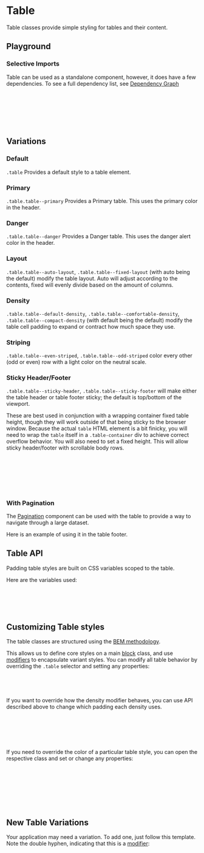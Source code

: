 
<Meta of={TableStories} />

# Table

<div
  dangerouslySetInnerHTML={{
    __html: createSourceCodeLink({ link: 'components/table.scss' }).outerHTML,
  }}
></div>

Table classes provide simple styling for tables and their content.

## Playground

<Canvas of={TableStories.Default} />
<Controls of={TableStories.Default} />

### Selective Imports

Table can be used as a standalone component, however, it does have a few dependencies. To see a full dependency list, see [Dependency Graph](?path=/docs/overview-selective-imports--docs#dependencies)

```css
// Depends on
@import '@rolemodel/optics/dist/scss/core/tokens';
@import '@rolemodel/optics/dist/scss/core/base';

// Component
@import '@rolemodel/optics/dist/scss/components/table';
```

## Variations

### Default

`.table` Provides a default style to a table element.

<Canvas of={TableStories.Default} />

### Primary

`.table.table--primary` Provides a Primary table. This uses the primary color in the header.

<Canvas of={TableStories.Primary} />

### Danger

`.table.table--danger` Provides a Danger table. This uses the danger alert color in the header.

<Canvas of={TableStories.Danger} />

### Layout

`.table.table--auto-layout`, `.table.table--fixed-layout` (with auto being the default) modify the table layout. Auto will adjust according to the contents, fixed will evenly divide based on the amount of columns.

<Canvas of={TableStories.FixedLayout} />

### Density

`.table.table--default-density`, `.table.table--comfortable-density`, `.table.table--compact-density` (with default being the default) modify the table cell padding to expand or contract how much space they use.

<Canvas of={TableStories.ComfortableDensity} />

<Canvas of={TableStories.CompactDensity} />

### Striping

`.table.table--even-striped`, `.table.table--odd-striped` color every other (odd or even) row with a light color on the neutral scale.

<Canvas of={TableStories.StripedEven} />

<Canvas of={TableStories.StripedOdd} />

### Sticky Header/Footer

`.table.table--sticky-header`, `.table.table--sticky-footer` will make either the table header or table footer sticky; the default is top/bottom of the viewport.

These are best used in conjunction with a wrapping container fixed table height, though they will work outside of that being sticky to the browser window. Because the actual `table` HTML element is a bit finicky, you will need to wrap the `table` itself in a `.table-container` div to achieve correct overflow behavior. You will also need to set a fixed height. This will allow sticky header/footer with scrollable body rows.

```html
<div class="table-container">
  // Container div with class also needs to set the desired height. 20vh in these examples
  <table class="table">
    // Actual table element ...
  </table>
</div>
```

<Canvas of={TableStories.StickyHeader} />

<Canvas of={TableStories.StickyFooter} />

<Canvas of={TableStories.StickyBoth} />

### With Pagination

The [Pagination](?path=/docs/navigation-components-pagination--docs) component can be used with the table to provide a way to navigate through a large dataset.

Here is an example of using it in the table footer.

<Canvas of={TableStories.PaginationInFooter} />

## Table API

Padding table styles are built on CSS variables scoped to the table.

Here are the variables used:

```css
// Variable API
--_op-table-cell-padding-default
--_op-table-cell-padding-comfortable
--_op-table-cell-padding-compact
```

## Customizing Table styles

<div
  dangerouslySetInnerHTML={{
    __html: createAlert({
      title: 'Important!',
      description: 'These patterns represent how to customize the style of the table for your project.',
    }).outerHTML,
  }}
></div>

The table classes are structured using the [BEM methodology](https://getbem.com/naming).

This allows us to define core styles on a main [block](https://getbem.com/naming/#block) class, and use [modifiers](https://getbem.com/naming/#modifier) to encapsulate variant styles. You can modify all table behavior by overriding the `.table` selector and setting any properties:

```scss
.table {
  font-size: var(--op-font-2x-large);
}
```

If you want to override how the density modifier behaves, you can use API described above to change which padding each density uses.

```css
.table {
  --_op-table-cell-padding-default: var(--op-space-x-small) var(--op-space-2x-small);
  --_op-table-cell-padding-comfortable: var(--op-space-large) var(--op-space-medium);
  --_op-table-cell-padding-compact: var(--op-space-2x-small) var(--op-space-3x-small);
}
```

If you need to override the color of a particular table style, you can open the respective class and set or change any properties:

```css
// This will only affect the primary table, but not default or danger
.table--primary {
  thead {
    background-color: purple;
    color: white;
  }
}
```

## New Table Variations

<div
  dangerouslySetInnerHTML={{
    __html: createAlert({
      title: 'Important!',
      description: 'These patterns represent how to create new variations of the table for your project.',
    }).outerHTML,
  }}
></div>

Your application may need a variation. To add one, just follow this template. Note the double hyphen, indicating that this is a [modifier](https://getbem.com/naming/#modifier):

```css
.table--{name} {
  thead {
    background-color:
    color:
  }
}
```

```css
.table--purple {
  thead {
    background-color: purple;
    color: white;
  }
}
```
